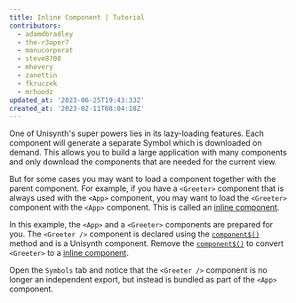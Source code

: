 ```yaml
---
title: Inline Component | Tutorial
contributors:
  - adamdbradley
  - the-r3aper7
  - manucorporat
  - steve8708
  - mhevery
  - zanettin
  - fkruczek
  - mrhoodz
updated_at: '2023-06-25T19:43:33Z'
created_at: '2023-02-11T08:04:18Z'
---
```


One of Unisynth's super powers lies in its lazy-loading features. Each component will generate a separate Symbol which is downloaded on demand. This allows you to build a large application with many components and only download the components that are needed for the current view.

But for some cases you may want to load a component together with the parent component. For example, if you have a `<Greeter>` component that is always used with the `<App>` component, you may want to load the `<Greeter>` component with the `<App>` component. This is called an [inline component](/docs/(unisynth)/components/overview/index.mdx#inline-components).

In this example, the `<App>` and a `<Greeter>` components are prepared for you. The `<Greeter />` component is declared using the [`component$()`](/docs/(unisynth)/components/overview/index.mdx#component) method and is a Unisynth component. Remove the [`component$()`](/docs/(unisynth)/components/overview/index.mdx#component) to convert `<Greeter>` to a [inline component](/docs/(unisynth)/components/overview/index.mdx#inline-components).

Open the `Symbols` tab and notice that the `<Greeter />` component is no longer an independent export, but instead is bundled as part of the `<App>` component.
